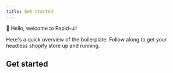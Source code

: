 ```yaml
---
title: Get started
---
```


👋 Hello, welcome to Rapid-ui!

Here's a quick overview of the boilerplate. Follow along to get your headless shopify store up and running.

## Get started


<LinkCard
  title="Installation"
  href="/installation"
  description="Get started installing"
/>

<LinkCard
  title="Setup Shopify store"
  href="/guides/i18n/"
  description="Setup & connect the Shopify store"
/>
